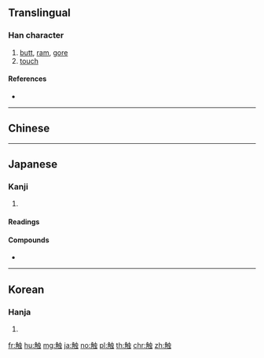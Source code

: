 {{character info/new}}
{{also|觸}}
==Translingual==

===Han character===
{{Han char|rn=148|rad=角|as=06|sn=13|four=25236|canj=NBLMI|ids=⿰角虫}}

# [[butt]], [[ram]], [[gore]]
# [[touch]]

====References====
* {{Han ref|kx=1143.020|dkj=35070|dj=1609.030|hdz=63924.050|uh=89E6}}

----

==Chinese==
{{zh-see|觸}}

----

==Japanese==

===Kanji===
{{ja-kanji|grade=c|rs=角06|style=s|kyu=觸}}

# {{defn|lang=ja|sort=角06}}

====Readings====
{{ja-readings|goon=[[そく]] (soku)|kanon=[[しょく]] (shoku)|kun=[[ふれる]] (fureru), [[さわる]] (sawaru), [[ふれ]] (fure)}}

====Compounds====
* {{ja-r|触肢|しょくし|[[pedipalp]]}}

----

==Korean==

===Hanja===
{{ko-hanja|hangeul=촉|eumhun=|rv=chok|mr=ch'ok|y=chok}}

# {{defn|lang=ko|sort=角06}}

[[fr:触]]
[[hu:触]]
[[mg:触]]
[[ja:触]]
[[no:触]]
[[pl:触]]
[[th:触]]
[[chr:触]]
[[zh:触]]